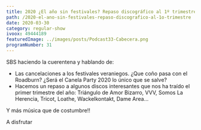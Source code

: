 ```yaml
---
title: 2020 ¿El año sin festivales? Repaso discográfico al 1º trimestre
path: /2020-el-ano-sin-festivales-repaso-discografico-al-1o-trimestre
date: 2020-03-30
category: regular-show
ivoox: 49444189
featuredImage: ../images/posts/Podcast33-Cabecera.png
programNumber: 31
---
```


SBS haciendo la cuerentena y hablando de:

- Las cancelaciones a los festivales veraniegos. ¿Que coño pasa con el Roadburn? ¿Será el Canela Party 2020 lo único que se salve?
- Hacemos un repaso a algunos discos interesantes que nos ha traído el primer trimestre del año: Triángulo de Amor Bizarro, VVV, Somos La Herencia, Tricot, Loathe, Wackelkontakt, Dame Area…

Y más música que de costumbre!!

A disfrutar
